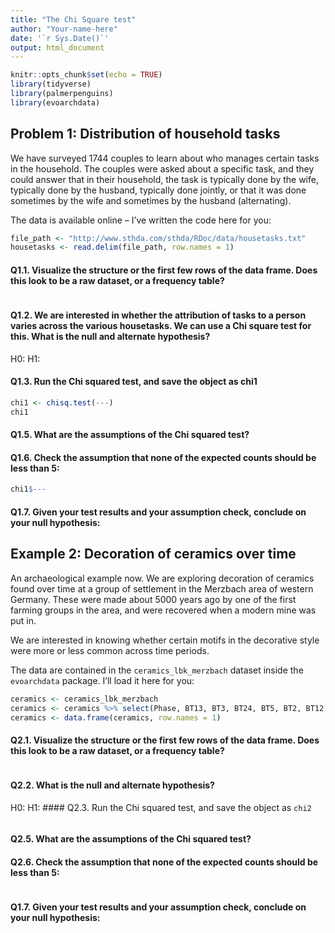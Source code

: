 ```yaml
---
title: "The Chi Square test"
author: "Your-name-here"
date: '`r Sys.Date()`'
output: html_document
---
```


```r
knitr::opts_chunk$set(echo = TRUE)
library(tidyverse)
library(palmerpenguins)
library(evoarchdata)
```

## Problem 1: Distribution of household tasks 

We have surveyed 1744 couples to learn about who manages certain tasks in the household. The couples were asked about a specific task, and they could answer that in their household, the task is typically done by the wife, typically done by the husband, typically done jointly, or that it was done sometimes by the wife and sometimes by the husband (alternating). 

The data is available online -- I've written the code here for you:

```r
file_path <- "http://www.sthda.com/sthda/RDoc/data/housetasks.txt"
housetasks <- read.delim(file_path, row.names = 1)
```

#### Q1.1. Visualize the structure or the first few rows of the data frame. Does this look to be a raw dataset, or a frequency table? 

 

```r

```

#### Q1.2. We are interested in whether the attribution of tasks to a person varies across the various housetasks. We can use a Chi square test for this. What is the null and alternate hypothesis?

H0: 
H1: 

#### Q1.3. Run the Chi squared test, and save the object as chi1

```r
chi1 <- chisq.test(---) 
chi1
```

#### Q1.5. What are the assumptions of the Chi squared test?


#### Q1.6. Check the assumption that none of the expected counts should be less than 5:

```r
chi1$---
```

#### Q1.7. Given your test results and your assumption check, conclude on your null hypothesis:



## Example 2: Decoration of ceramics over time 

An archaeological example now. We are exploring decoration of ceramics found over time at a group of settlement in the Merzbach area of western Germany. These were made about 5000 years ago by one of the first farming groups in the area, and were recovered when a modern mine was put in. 

We are interested in knowing whether certain motifs in the decorative style were more or less common across time periods.

The data are contained in the `ceramics_lbk_merzbach` dataset inside the `evoarchdata` package. I'll load it here for you:

```r
ceramics <- ceramics_lbk_merzbach
ceramics <- ceramics %>% select(Phase, BT13, BT3, BT24, BT5, BT2, BT12, BT8)
ceramics <- data.frame(ceramics, row.names = 1)
```


#### Q2.1. Visualize the structure or the first few rows of the data frame. Does this look to be a raw dataset, or a frequency table? 

 

```r

```

#### Q2.2. What is the null and alternate hypothesis?

H0: 
H1: 
#### Q2.3. Run the Chi squared test, and save the object as `chi2`

```r


```

#### Q2.5. What are the assumptions of the Chi squared test?


#### Q2.6. Check the assumption that none of the expected counts should be less than 5:

```r

```

#### Q1.7. Given your test results and your assumption check, conclude on your null hypothesis:



